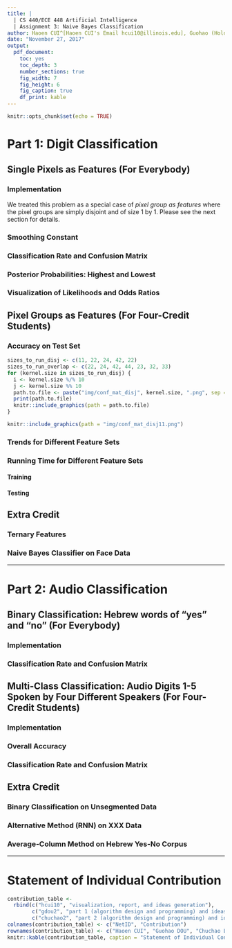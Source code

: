 ```yaml
---
title: |
  | CS 440/ECE 448 Artificial Intelligence
  | Assignment 3: Naive Bayes Classification
author: Haoen CUI^[Haoen CUI's Email hcui10@illinois.edu], Guohao (Holden) DOU^[Guohao (Holden) DOU's Email gdou2@illinois.edu], Chuchao LUO^[Chuchao LUO's Email chuchao2@illinois.edu]
date: "November 27, 2017"
output:
  pdf_document:
    toc: yes
    toc_depth: 3
    number_sections: true
    fig_width: 7
    fig_height: 6
    fig_caption: true
    df_print: kable
---
```


```r
knitr::opts_chunk$set(echo = TRUE)
```

\newpage

# Part 1: Digit Classification

## Single Pixels as Features (For Everybody)

### Implementation

We treated this problem as a special case of *pixel group as features* where the pixel groups are simply disjoint and of size 1 by 1. Please see the next section for details.  

### Smoothing Constant

### Classification Rate and Confusion Matrix

### Posterior Probabilities: Highest and Lowest

### Visualization of Likelihoods and Odds Ratios

## Pixel Groups as Features (For Four-Credit Students)

### Accuracy on Test Set

```r
sizes_to_run_disj <- c(11, 22, 24, 42, 22)
sizes_to_run_overlap <- c(22, 24, 42, 44, 23, 32, 33)
for (kernel.size in sizes_to_run_disj) {
  i <- kernel.size %/% 10
  j <- kernel.size %% 10
  path.to.file <- paste("img/conf_mat_disj", kernel.size, ".png", sep = "")
  print(path.to.file)
  knitr::include_graphics(path = path.to.file)
}
```

```r
knitr::include_graphics(path = "img/conf_mat_disj11.png")

```

### Trends for Different Feature Sets

### Running Time for Different Feature Sets

#### Training

#### Testing

## Extra Credit

### Ternary Features

### Naive Bayes Classifier on Face Data


---

# Part 2: Audio Classification

## Binary Classification: Hebrew words of "yes" and "no" (For Everybody)

### Implementation

### Classification Rate and Confusion Matrix

## Multi-Class Classification: Audio Digits 1-5 Spoken by Four Different Speakers (For Four-Credit Students)

### Implementation

### Overall Accuracy

### Classification Rate and Confusion Matrix

## Extra Credit

### Binary Classification on Unsegmented Data

### Alternative Method (RNN) on XXX Data

### Average-Column Method on Hebrew Yes-No Corpus


---

# Statement of Individual Contribution

```r
contribution_table <- 
  rbind(c("hcui10", "visualization, report, and ideas generation"), 
        c("gdou2", "part 1 (algorithm design and programming) and ideas generation"), 
        c("chuchao2", "part 2 (algorithm design and programming) and ideas generation"))
colnames(contribution_table) <- c("NetID", "Contribution")
rownames(contribution_table) <- c("Haoen CUI", "Guohao DOU", "Chuchao LUO")
knitr::kable(contribution_table, caption = "Statement of Individual Contribution")
```
